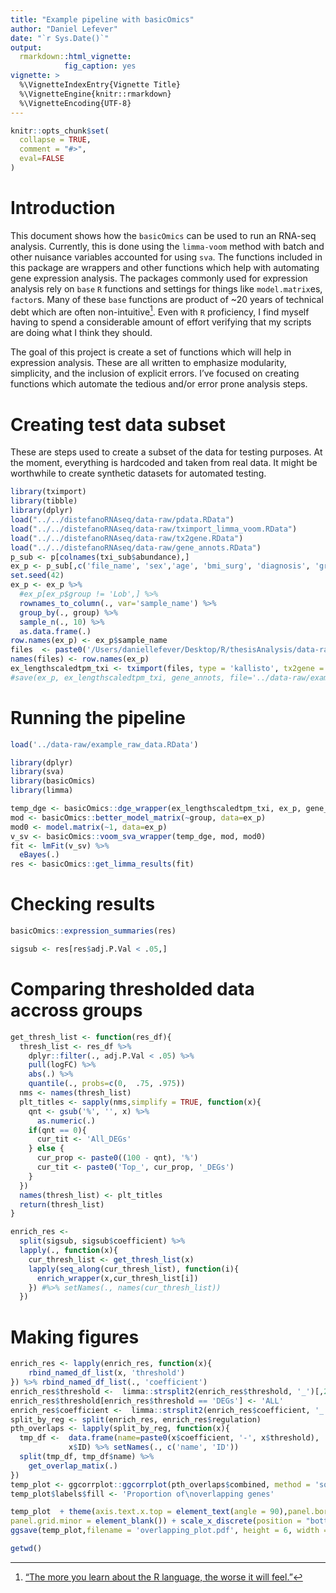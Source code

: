 ```yaml
---
title: "Example pipeline with basicOmics"
author: "Daniel Lefever"
date: "`r Sys.Date()`"
output: 
  rmarkdown::html_vignette:
            fig_caption: yes
vignette: >
  %\VignetteIndexEntry{Vignette Title}
  %\VignetteEngine{knitr::rmarkdown}
  %\VignetteEncoding{UTF-8}
---
```


```r
knitr::opts_chunk$set(
  collapse = TRUE,
  comment = "#>",
  eval=FALSE
)
```

# Introduction 

This document shows how the `basicOmics` can be used to run an RNA-seq analysis. Currently, this is done using the `limma-voom` method with batch and other nuisance variables accounted for using `sva`. The functions included in this package are wrappers and other functions which help with automating gene expression analysis. The packages commonly used for expression analysis rely on `base` `R` functions and settings for things like `model.matrix`es, `factor`s. Many of these `base` functions are product of ~20 years of technical debt which are often non-intuitive^[["The more you learn about the R language, the worse it will feel."](http://arrgh.tim-smith.us/)]. Even with `R` proficiency, I find myself having to spend a considerable amount of effort verifying that my scripts are doing what I think they should. 

The goal of this project is create a set of functions which will help in expression analysis. These are all written to emphasize modularity, simplicity, and the inclusion of explicit errors. I've focused on creating functions which automate the tedious and/or error prone analysis steps. 

# Creating test data subset
These are steps used to create a subset of the data for testing purposes. At the moment, everything is hardcoded and taken from real data. It might be worthwhile to create synthetic datasets for automated testing. 
```r
library(tximport)
library(tibble)
library(dplyr)
load("../../distefanoRNAseq/data-raw/pdata.RData")
load("../../distefanoRNAseq/data-raw/tximport_limma_voom.RData")
load("../../distefanoRNAseq/data-raw/tx2gene.RData")
load("../../distefanoRNAseq/data-raw/gene_annots.RData")
p_sub <- p[colnames(txi_sub$abundance),]
ex_p <- p_sub[,c('file_name', 'sex','age', 'bmi_surg', 'diagnosis', 'group')]
set.seed(42)
ex_p <- ex_p %>% 
  #ex_p[ex_p$group != 'Lob',] %>%
  rownames_to_column(., var='sample_name') %>%
  group_by(., group) %>%
  sample_n(., 10) %>%
  as.data.frame(.)
row.names(ex_p) <- ex_p$sample_name
files  <- paste0('/Users/daniellefever/Desktop/R/thesisAnalysis/data-raw/DiStefano_raw_data/kallisto/', ex_p$file_name, '.gz')
names(files) <- row.names(ex_p)
ex_lengthscaledtpm_txi <- tximport(files, type = 'kallisto', tx2gene = tx2gene, ignoreTxVersion = TRUE, countsFromAbundance = 'lengthScaledTPM')
#save(ex_p, ex_lengthscaledtpm_txi, gene_annots, file='../data-raw/example_raw_data.RData')

```


# Running the pipeline 


```r
load('../data-raw/example_raw_data.RData')

library(dplyr)
library(sva)
library(basicOmics)
library(limma)

temp_dge <- basicOmics::dge_wrapper(ex_lengthscaledtpm_txi, ex_p, gene_annots  )
mod <- basicOmics::better_model_matrix(~group, data=ex_p)
mod0 <- model.matrix(~1, data=ex_p)
v_sv <- basicOmics::voom_sva_wrapper(temp_dge, mod, mod0) 
fit <- lmFit(v_sv) %>% 
  eBayes(.)
res <- basicOmics::get_limma_results(fit)


```

# Checking results 
```r
basicOmics::expression_summaries(res)
```
```r

sigsub <- res[res$adj.P.Val < .05,]

```

# Comparing thresholded data accross groups
```r
get_thresh_list <- function(res_df){
  thresh_list <- res_df %>%
    dplyr::filter(., adj.P.Val < .05) %>%
    pull(logFC) %>%
    abs(.) %>%
    quantile(., probs=c(0,  .75, .975)) 
  nms <- names(thresh_list)
  plt_titles <- sapply(nms,simplify = TRUE, function(x){
    qnt <- gsub('%', '', x) %>% 
      as.numeric(.)
    if(qnt == 0){
      cur_tit <- 'All_DEGs'
    } else {
      cur_prop <- paste0((100 - qnt), '%')
      cur_tit <- paste0('Top_', cur_prop, '_DEGs')
    }
  }) 
  names(thresh_list) <- plt_titles
  return(thresh_list)
}

enrich_res <- 
  split(sigsub, sigsub$coefficient) %>% 
  lapply(., function(x){
    cur_thresh_list <- get_thresh_list(x)
    lapply(seq_along(cur_thresh_list), function(i){
      enrich_wrapper(x,cur_thresh_list[i])
    }) #%>% setNames(., names(cur_thresh_list))
  }) 


```
# Making figures 

```r
enrich_res <- lapply(enrich_res, function(x){
    rbind_named_df_list(x, 'threshold')
}) %>% rbind_named_df_list(., 'coefficient')
enrich_res$threshold <-  limma::strsplit2(enrich_res$threshold, '_')[,2] 
enrich_res$threshold[enrich_res$threshold == 'DEGs'] <- 'ALL'
enrich_res$coefficient <-  limma::strsplit2(enrich_res$coefficient, '_')[,1]
split_by_reg <- split(enrich_res, enrich_res$regulation) 
pth_overlaps <- lapply(split_by_reg, function(x){
  tmp_df <-  data.frame(name=paste0(x$coefficient, '-', x$threshold),
             x$ID) %>% setNames(., c('name', 'ID')) 
  split(tmp_df, tmp_df$name) %>% 
    get_overlap_matix(.)
})
temp_plot <- ggcorrplot::ggcorrplot(pth_overlaps$combined, method = 'square', outline.color = 'black', lab = TRUE, lab_col = 'black') 
temp_plot$labels$fill <- 'Proportion of\noverlapping genes'

temp_plot  + theme(axis.text.x.top = element_text(angle = 90),panel.border = element_blank(), panel.grid.major = element_blank(),
panel.grid.minor = element_blank()) + scale_x_discrete(position = "bottom") + scale_fill_gradient(low='ivory', high = 'royalblue') 
ggsave(temp_plot,filename = 'overlapping_plot.pdf', height = 6, width = 6)

getwd()
```

